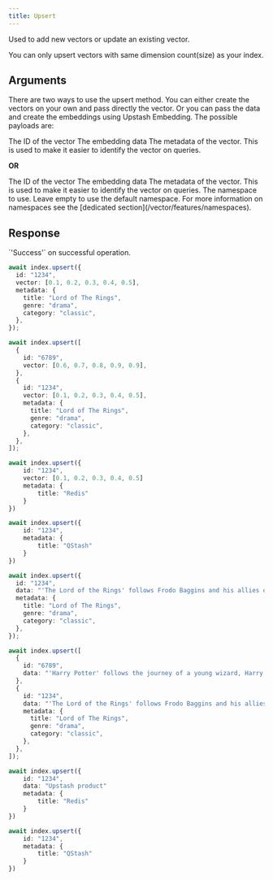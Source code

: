 ```yaml
---
title: Upsert
---
```


Used to add new vectors or update an existing vector.

<Note>
  You can only upsert vectors with same dimension count(size) as your index.
</Note>

## Arguments

There are two ways to use the upsert method. You can either create the vectors on your own and pass directly the vector. Or you can pass the data and create the embeddings using Upstash Embedding. The possible payloads are:

<ResponseField name="VectorPayload" type="Vector | Vector[]">
  <Expandable>
    <ResponseField name="id" type="string | number" required>
      The ID of the vector
    </ResponseField>
    <ResponseField name="vector" type="number[]" required>
      The embedding data
    </ResponseField>
    <ResponseField name="metadata" type="Record<string, unknown>">
      The metadata of the vector. This is used to make it easier to identify the
      vector on queries.
    </ResponseField>
  </Expandable>
</ResponseField>

**OR**

<ResponseField name="DataPayload" type="Data | Data[]">
  <Expandable>
    <ResponseField name="id" type="string | number" required>
      The ID of the vector
    </ResponseField>
    <ResponseField name="vector" type="number[]" required>
      The embedding data
    </ResponseField>
    <ResponseField name="metadata" type="Record<string, unknown>">
      The metadata of the vector. This is used to make it easier to identify the
      vector on queries.
    </ResponseField>
  </Expandable>
</ResponseField>

<ResponseField name="options" type="Object">
  <Expandable>
    <ResponseField name="namespace" type="string">
      The namespace to use. Leave empty to use the default namespace. For more
      information on namespaces see the [dedicated
      section](/vector/features/namespaces).
    </ResponseField>
  </Expandable>
</ResponseField>

## Response

<ResponseField type="str" required>
  `'Success'` on successful operation.
</ResponseField>

<RequestExample>

```typescript Single Vector
await index.upsert({
  id: "1234",
  vector: [0.1, 0.2, 0.3, 0.4, 0.5],
  metadata: {
    title: "Lord of The Rings",
    genre: "drama",
    category: "classic",
  },
});
```

```typescript Multiple Vectors
await index.upsert([
  {
    id: "6789",
    vector: [0.6, 0.7, 0.8, 0.9, 0.9],
  },
  {
    id: "1234",
    vector: [0.1, 0.2, 0.3, 0.4, 0.5],
    metadata: {
      title: "Lord of The Rings",
      genre: "drama",
      category: "classic",
    },
  },
]);
```

```typescript Update Vector
await index.upsert({
	id: "1234",
	vector: [0.1, 0.2, 0.3, 0.4, 0.5]
	metadata: {
		title: "Redis"
	}
})

await index.upsert({
	id: "1234",
	metadata: {
		title: "QStash"
	}
})
```

```typescript Single Data
await index.upsert({
  id: "1234",
  data: "'The Lord of the Rings' follows Frodo Baggins and his allies on a quest to destroy a powerful ring and save Middle-earth from the dark lord Sauron.",
  metadata: {
    title: "Lord of The Rings",
    genre: "drama",
    category: "classic",
  },
});
```

```typescript Multiple Data
await index.upsert([
  {
    id: "6789",
    data: "'Harry Potter' follows the journey of a young wizard, Harry Potter, as he attends Hogwarts School of Witchcraft and Wizardry, forms deep friendships, and confronts the dark wizard Voldemort, who seeks immortality and domination over the magical world.",
  },
  {
    id: "1234",
    data: "'The Lord of the Rings' follows Frodo Baggins and his allies on a quest to destroy a powerful ring and save Middle-earth from the dark lord Sauron.",
    metadata: {
      title: "Lord of The Rings",
      genre: "drama",
      category: "classic",
    },
  },
]);
```

```typescript Update data
await index.upsert({
	id: "1234",
	data: "Upstash product"
	metadata: {
		title: "Redis"
	}
})

await index.upsert({
	id: "1234",
	metadata: {
		title: "QStash"
	}
})
```

</RequestExample>
